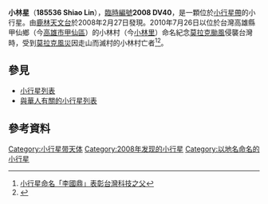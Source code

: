 {{Infobox planet
| bgcolour = #FFFFC0
| name = 小林<br>Shiao Lin
| symbol = 
| image = 
| caption = 
| discovery = yes
| discovery_ref = 
| discoverer = [[林啟生|林啟生]]、[[葉泉志|葉泉志]]
| discovery_site = [[鹿林天文台|鹿林天文台]] 
| discovered = 2008年2月27日
| designations = yes
| mp_name = 小林（Shiao Lin，小行星185536）
| named_after = [[小林村|小林村]]
| alt_names = 2008 DV40
| mp_category = [[小行星帶|主帶]]
| orbit_ref = <ref>{{Cite web |url=http://ssd.jpl.nasa.gov/sbdb.cgi?sstr=185536 |title=185636 Shiao Lin (2008 DV40) |access-date=2011-07-20 |archive-date=2021-07-22 |archive-url=https://web.archive.org/web/20210722190001/https://ssd.jpl.nasa.gov/sbdb.cgi?sstr=185536 }}</ref>
| epoch = 2011年8月27日
| aphelion = {{convert|3.2779917|AU|km|3|abbr=on|lk=out}}
| perihelion = {{convert|2.6574383|AU|km|3|abbr=on}}
| semimajor = {{convert|2.9677150|AU|km|3|abbr=on}}
| eccentricity = 0.1045507
| period = 1867.3757577 [[日|日]]<br />5.11 [[儒略年|儒略年]]
| avg_speed = 
| inclination = 11.03486°
| asc_node = 145.56700°
| mean_anomaly = 329.96954°
| arg_peri = 282.54111°
| satellites = 
| physical_characteristics = yes
| dimensions = 
| mass = 
| density = 
| surface_grav = 
| escape_velocity = 
| sidereal_day = 
| axial_tilt = 
| pole_ecliptic_lat = 
| pole_ecliptic_lon = 
| albedo = 
| temperatures= 
| temp_name1 = 
| mean_temp_1 = 
| max_temp_1 = 
| temp_name2 = 
| max_temp_2 = 
| spectral_type = 
| abs_magnitude = 15.50
}}

'''小林星'''（'''185536 Shiao Lin'''），[[天文學臨時編號|臨時編號]]'''2008 DV40'''，是一顆位於[[小行星帶|小行星帶]]的小行星。由[[鹿林天文台|鹿林天文台]]於2008年2月27日發現。2010年7月26日以位於台灣高雄縣甲仙鄉（今[[高雄市|高雄市]][[甲仙區|甲仙區]]）的小林村（今[[小林里|小林里]]）命名紀念[[颱風莫拉克_(2009年)|莫拉克颱風]]侵襲台灣時，受到[[莫拉克風災|莫拉克風災]]因走山而滅村的小林村亡者<ref>[http://140.115.17.37/ch/clip/9464 小行星命名「李國鼎」表彰台灣科技之父]{{dead link|date=2017年12月 |bot=InternetArchiveBot |fix-attempted=yes }}</ref><ref>{{Cite web |url=http://www.newdaai.tv/?view=detail&id=75106 |title=感念八八風災救援 小行星命名慈濟 |access-date=2011-07-20 |archive-date=2019-08-13 |archive-url=https://web.archive.org/web/20190813180509/http://www.newdaai.tv/?view=detail&id=75106 |dead-url=no }}</ref>。

== 參見 ==
* [[小行星列表|小行星列表]]
* [[與華人有關的小行星列表|與華人有關的小行星列表]]

== 參考資料 ==
{{Reflist}}
<references/>

{{Minor Planet Number|[[小行星185635|小行星185635]]|[[小行星185637|小行星185637]]}}
{{小天體}}
{{beltasteroid-stub}}

[[Category:小行星带天体|Category:小行星带天体]]
[[Category:2008年发现的小行星|Category:2008年发现的小行星]]
[[Category:以地名命名的小行星|Category:以地名命名的小行星]]